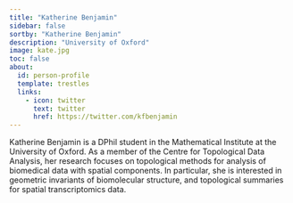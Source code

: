 ```yaml
---
title: "Katherine Benjamin"
sidebar: false
sortby: "Katherine Benjamin"
description: "University of Oxford"
image: kate.jpg
toc: false
about:
  id: person-profile
  template: trestles
  links:
    - icon: twitter
      text: twitter
      href: https://twitter.com/kfbenjamin
---
```


Katherine Benjamin is a DPhil student in the Mathematical Institute at the University of Oxford. As a member of the Centre for Topological Data Analysis, her research focuses on topological methods for analysis of biomedical data with spatial components. In particular, she is interested in geometric invariants of biomolecular structure, and topological summaries for spatial transcriptomics data.

